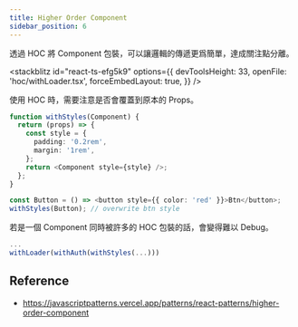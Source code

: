 ```yaml
---
title: Higher Order Component
sidebar_position: 6
---
```


透過 HOC 將 Component 包裝，可以讓邏輯的傳遞更爲簡單，達成關注點分離。

<stackblitz
  id="react-ts-efg5k9"
  options={{
    devToolsHeight: 33,
    openFile: 'hoc/withLoader.tsx',
    forceEmbedLayout: true,
  }}
/>

使用 HOC 時，需要注意是否會覆蓋到原本的 Props。

```ts title="hoc.tsx"
function withStyles(Component) {
  return (props) => {
    const style = {
      padding: '0.2rem',
      margin: '1rem',
    };
    return <Component style={style} />;
  };
}
```

```ts title="Btn.tsx"
const Button = () => <button style={{ color: 'red' }}>Btn</button>;
withStyles(Button); // overwrite btn style
```

若是一個 Component 同時被許多的 HOC 包裝的話，會變得難以 Debug。

```ts title="hoc.tsx"
...
withLoader(withAuth(withStyles(...)))
```

## Reference

- https://javascriptpatterns.vercel.app/patterns/react-patterns/higher-order-component
